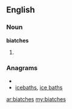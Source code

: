 ==English==

===Noun===
'''biatches'''

# {{plural of|biatch}}

===Anagrams===
* {{alphagram|abcehist}}
* [[icebaths#English|icebaths]], [[ice baths#English|ice baths]]

[[ar:biatches]]
[[my:biatches]]